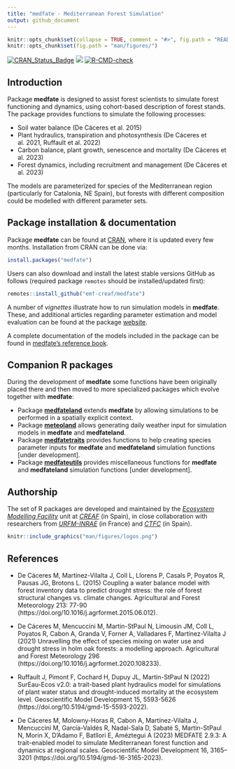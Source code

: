 ```yaml
---
title: "medfate - Mediterranean Forest Simulation"
output: github_document
---
```


```r
knitr::opts_chunk$set(collapse = TRUE, comment = "#>", fig.path = "README-")
knitr::opts_chunk$set(fig.path = "man/figures/")
```

  [![CRAN_Status_Badge](http://www.r-pkg.org/badges/version/medfate)](https://cran.r-project.org/package=medfate)
  [![](https://cranlogs.r-pkg.org/badges/medfate)](https://cran.rstudio.com/web/packages/medfate/index.html)
  [![R-CMD-check](https://github.com/emf-creaf/medfate/actions/workflows/R-CMD-check.yaml/badge.svg)](https://github.com/emf-creaf/medfate/actions)

## Introduction

Package **medfate** is designed to assist forest scientists to simulate forest functioning and dynamics, using cohort-based description of forest stands. The package provides functions to simulate the following processes:

+ Soil water balance (De Cáceres et al. 2015)
+ Plant hydraulics, transpiration and photosynthesis (De Cáceres et al. 2021, Ruffault et al. 2022)
+ Carbon balance, plant growth, senescence and mortality (De Cáceres et al. 2023)
+ Forest dynamics, including recruitment and management (De Cáceres et al. 2023)

The models are parameterized for species of the Mediterranean region (particularly for Catalonia, NE Spain), but forests with different composition could be modelled with different parameter sets.

## Package installation & documentation

Package **medfate** can be found at [CRAN](https://CRAN.R-project.org/package=medfate), where it is updated every few months. Installation from CRAN can be done via:

```r
install.packages("medfate")
```

Users can also download and install the latest stable versions GitHub as follows (required package `remotes` should be installed/updated first):

```r
remotes::install_github("emf-creaf/medfate")
```

A number of *vignettes* illustrate how to run simulation models in **medfate**. These, and additional articles regarding parameter estimation and model evaluation can be found at the package [website](https://emf-creaf.github.io/medfate/).

A complete documentation of the models included in the package can be found in [medfate's reference book](https://emf-creaf.github.io/medfatebook/index.html). 

## Companion R packages

During the development of **medfate** some functions have been originally placed there and then moved to more specialized packages which evolve together with **medfate**:

  + Package [**medfateland**](https://emf-creaf.github.io/medfateland) extends **medfate** by allowing simulations to be performed in a spatially explicit context.
  + Package [**meteoland**](https://emf-creaf.github.io/meteoland) allows generating daily weather input for simulation models in **medfate** and **medfateland**.
  + Package [**medfatetraits**](https://emf-creaf.github.io/medfatetraits) provides functions to help creating species parameter inputs for **medfate** and **medfateland** simulation functions  [under development].
  + Package [**medfateutils**](https://emf-creaf.github.io/medfateutils) provides miscellaneous functions for **medfate** and **medfateland** simulation functions [under development].

## Authorship

The set of R packages are developed and maintained by the [*Ecosystem Modelling Facility*](https://emf.creaf.cat) unit at [*CREAF*](https://www.creaf.cat/) (in Spain), in close collaboration with researchers from [*URFM-INRAE*](https://www6.paca.inrae.fr/ecologie_des_forets_mediterraneennes/) (in France) and [*CTFC*](https://www.ctfc.cat/) (in Spain).

```r
knitr::include_graphics("man/figures/logos.png")
```


## References

+ De Cáceres M, Martínez-Vilalta J, Coll L, Llorens P, Casals P, Poyatos R, Pausas JG, Brotons L. (2015) Coupling a water balance model with forest inventory data to predict drought stress: the role of forest structural changes vs. climate changes. Agricultural and Forest Meteorology 213: 77-90 (https://doi.org/10.1016/j.agrformet.2015.06.012).

+ De Cáceres M, Mencuccini M, Martin-StPaul N, Limousin JM, Coll L, Poyatos R, Cabon A, Granda V, Forner A, Valladares F, Martínez-Vilalta J (2021) Unravelling the effect of species mixing on water use and drought stress in holm oak forests: a modelling approach. Agricultural and Forest Meteorology 296 (https://doi.org/10.1016/j.agrformet.2020.108233).

+ Ruffault J, Pimont F, Cochard H, Dupuy JL, Martin-StPaul N (2022) SurEau-Ecos v2.0: a trait-based plant hydraulics model for simulations of plant water status and drought-induced mortality at the ecosystem level. Geoscientific Model Development 15, 5593-5626 (https://doi.org/10.5194/gmd-15-5593-2022).

+ De Cáceres M, Molowny-Horas R, Cabon A, Martínez-Vilalta J, Mencuccini M, García-Valdés R, Nadal-Sala D, Sabaté S, Martin-StPaul N, Morin X, D'Adamo F, Batllori E, Améztegui A (2023) MEDFATE 2.9.3: A trait-enabled model to simulate Mediterranean forest function and dynamics at regional scales. Geoscientific Model Development 16, 3165–3201 (https://doi.org/10.5194/gmd-16-3165-2023).
